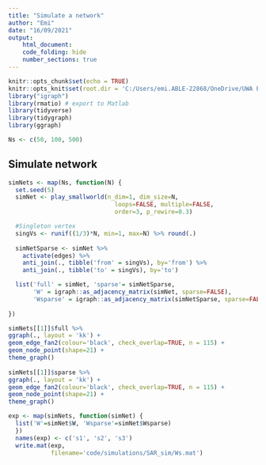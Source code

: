 ```yaml
---
title: "Simulate a network"
author: "Emi"
date: "16/09/2021"
output:
    html_document:
    code_folding: hide
    number_sections: true
---
```


```r
knitr::opts_chunk$set(echo = TRUE)
knitr::opts_knit$set(root.dir = 'C:/Users/emi.ABLE-22868/OneDrive/UWA PhD/bankFailure/')
library("igraph")
library(rmatio) # export to Matlab
library(tidyverse)
library(tidygraph)
library(ggraph)
```

```r
Ns <- c(50, 100, 500)
```

## Simulate network

```r
simNets <- map(Ns, function(N) {
  set.seed(5)
  simNet <- play_smallworld(n_dim=1, dim_size=N,
                              loops=FALSE, multiple=FALSE,
                              order=3, p_rewire=0.3)

  #Singleton vertex
  singVs <- runif((1/3)*N, min=1, max=N) %>% round(.)
 
  simNetSparse <- simNet %>%
    activate(edges) %>%
    anti_join(., tibble('from' = singVs), by='from') %>%
    anti_join(., tibble('to' = singVs), by='to')

  list('full' = simNet, 'sparse'= simNetSparse, 
       'W' = igraph::as_adjacency_matrix(simNet, sparse=FALSE), 
       'Wsparse' = igraph::as_adjacency_matrix(simNetSparse, sparse=FALSE))
  
})

simNets[[1]]$full %>%
ggraph(., layout = 'kk') +
geom_edge_fan2(colour='black', check_overlap=TRUE, n = 115) + 
geom_node_point(shape=21) +
theme_graph()
  
simNets[[1]]$sparse %>%
ggraph(., layout = 'kk') +
geom_edge_fan2(colour='black', check_overlap=TRUE, n = 115) + 
geom_node_point(shape=21) +
theme_graph()

```


```r
exp <- map(simNets, function(simNet) {
  list('W'=simNet$W, 'Wsparse'=simNet$Wsparse)
  })
  names(exp) <- c('s1', 's2', 's3')
  write.mat(exp,
            filename='code/simulations/SAR_sim/Ws.mat')

```
